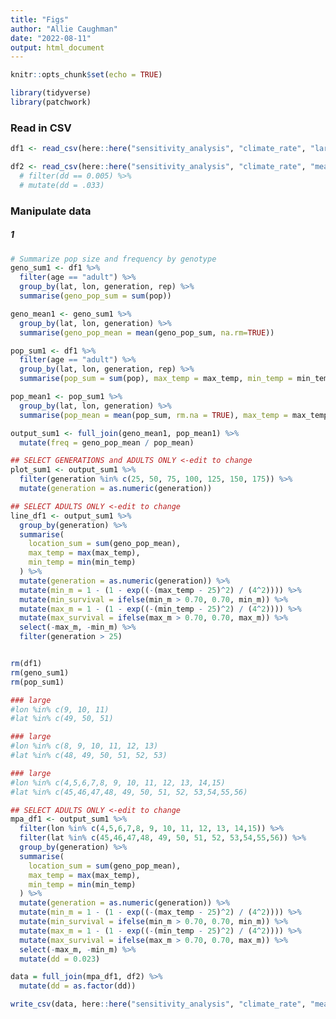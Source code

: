 ```yaml
---
title: "Figs"
author: "Allie Caughman"
date: "2022-08-11"
output: html_document
---
```


```r
knitr::opts_chunk$set(echo = TRUE)

library(tidyverse)
library(patchwork)
```

### Read in CSV

```r
df1 <- read_csv(here::here("sensitivity_analysis", "climate_rate", "large_mean_shock_023.csv"))

df2 <- read_csv(here::here("sensitivity_analysis", "climate_rate", "mean_shock_large_sum.csv")) #%>%
  # filter(dd == 0.005) %>%
  # mutate(dd = .033)
```

### Manipulate data

##### 1

```r
# Summarize pop size and frequency by genotype
geno_sum1 <- df1 %>%
  filter(age == "adult") %>% 
  group_by(lat, lon, generation, rep) %>%
  summarise(geno_pop_sum = sum(pop))

geno_mean1 <- geno_sum1 %>% 
  group_by(lat, lon, generation) %>% 
  summarise(geno_pop_mean = mean(geno_pop_sum, na.rm=TRUE))

pop_sum1 <- df1 %>%
  filter(age == "adult") %>% 
  group_by(lat, lon, generation, rep) %>%
  summarise(pop_sum = sum(pop), max_temp = max_temp, min_temp = min_temp)

pop_mean1 <- pop_sum1 %>%
  group_by(lat, lon, generation) %>%
  summarise(pop_mean = mean(pop_sum, rm.na = TRUE), max_temp = max_temp, min_temp = min_temp)

output_sum1 <- full_join(geno_mean1, pop_mean1) %>%
  mutate(freq = geno_pop_mean / pop_mean)

## SELECT GENERATIONS and ADULTS ONLY <-edit to change
plot_sum1 <- output_sum1 %>%
  filter(generation %in% c(25, 50, 75, 100, 125, 150, 175)) %>%
  mutate(generation = as.numeric(generation))

## SELECT ADULTS ONLY <-edit to change
line_df1 <- output_sum1 %>%
  group_by(generation) %>%
  summarise(
    location_sum = sum(geno_pop_mean),
    max_temp = max(max_temp),
    min_temp = min(min_temp)
  ) %>%
  mutate(generation = as.numeric(generation)) %>%
  mutate(min_m = 1 - (1 - exp((-(max_temp - 25)^2) / (4^2)))) %>%
  mutate(min_survival = ifelse(min_m > 0.70, 0.70, min_m)) %>%
  mutate(max_m = 1 - (1 - exp((-(min_temp - 25)^2) / (4^2)))) %>%
  mutate(max_survival = ifelse(max_m > 0.70, 0.70, max_m)) %>%
  select(-max_m, -min_m) %>%
  filter(generation > 25)


rm(df1)
rm(geno_sum1)
rm(pop_sum1)
```

```r
### large
#lon %in% c(9, 10, 11)
#lat %in% c(49, 50, 51)

### large
#lon %in% c(8, 9, 10, 11, 12, 13)
#lat %in% c(48, 49, 50, 51, 52, 53)

### large
#lon %in% c(4,5,6,7,8, 9, 10, 11, 12, 13, 14,15)
#lat %in% c(45,46,47,48, 49, 50, 51, 52, 53,54,55,56)

## SELECT ADULTS ONLY <-edit to change
mpa_df1 <- output_sum1 %>%
  filter(lon %in% c(4,5,6,7,8, 9, 10, 11, 12, 13, 14,15)) %>%
  filter(lat %in% c(45,46,47,48, 49, 50, 51, 52, 53,54,55,56)) %>%
  group_by(generation) %>%
  summarise(
    location_sum = sum(geno_pop_mean),
    max_temp = max(max_temp),
    min_temp = min(min_temp)
  ) %>%
  mutate(generation = as.numeric(generation)) %>%
  mutate(min_m = 1 - (1 - exp((-(max_temp - 25)^2) / (4^2)))) %>%
  mutate(min_survival = ifelse(min_m > 0.70, 0.70, min_m)) %>%
  mutate(max_m = 1 - (1 - exp((-(min_temp - 25)^2) / (4^2)))) %>%
  mutate(max_survival = ifelse(max_m > 0.70, 0.70, max_m)) %>%
  select(-max_m, -min_m) %>%
  mutate(dd = 0.023)
```

```r
data = full_join(mpa_df1, df2) %>% 
  mutate(dd = as.factor(dd))

write_csv(data, here::here("sensitivity_analysis", "climate_rate", "mean_shock_large_sum.csv"))
```

